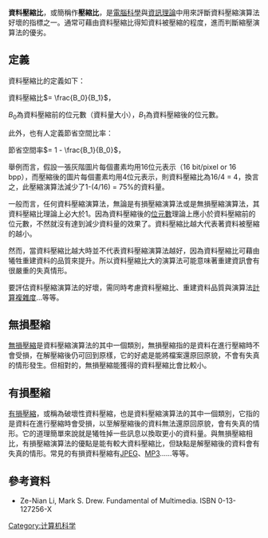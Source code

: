{{unreferenced|time=2013-06-27T18:23:02+00:00}}
'''資料壓縮比'''，或簡稱作'''壓縮比'''，是[[電腦科學|電腦科學]]與[[資訊理論|資訊理論]]中用來評斷資料壓縮演算法好壞的指標之一。通常可藉由資料壓縮比得知資料被壓縮的程度，進而判斷縮壓演算法的優劣。

== 定義 ==
資料壓縮比的定義如下：

資料壓縮比<math> = \frac{B_0}{B_1}</math>， 

<math>B_0</math>為資料壓縮前的位元數（資料量大小），<math>B_1</math>為資料壓縮後的位元數。

此外，也有人定義節省空間比率：

節省空間率<math>= 1 - \frac{B_1}{B_0}</math>， 

舉例而言，假設一張灰階圖片每個畫素均用16位元表示（16 bit/pixel or 16 bpp），而壓縮後的圖片每個畫素均用4位元表示，則資料壓縮比為16/4 = 4，換言之，此壓縮演算法減少了1-(4/16) = 75%的資料量。

一般而言，任何資料壓縮演算法，無論是有損壓縮演算法或是無損壓縮演算法，其資料壓縮比理論上必大於1。因為資料壓縮後的[[位元數|位元數]]理論上應小於資料壓縮前的位元數，不然就沒有達到減少資料量的效果了。資料壓縮比越大代表著資料被壓縮的越小。

然而，當資料壓縮比越大時並不代表資料壓縮演算法越好，因為資料壓縮比可藉由犧牲重建資料的品質來提升。所以資料壓縮比大的演算法可能意味著重建資訊會有很嚴重的失真情形。

要評估資料壓縮演算法的好壞，需同時考慮資料壓縮比、重建資料品質與演算法[[計算複雜度|計算複雜度]]...等等。

== 無損壓縮 ==
[[無損壓縮|無損壓縮]]是資料壓縮演算法的其中一個類別，無損壓縮指的是資料在進行壓縮時不會受損，在解壓縮後仍可回到原樣，它的好處是能將檔案還原回原貌，不會有失真的情形發生。但相對的，無損壓縮能獲得的資料壓縮比會比較小。

== 有損壓縮 ==
[[有損壓縮|有損壓縮]]，或稱為破壞性資料壓縮，也是資料壓縮演算法的其中一個類別，它指的是資料在進行壓縮時會受損，以至解壓縮後的資料無法還原回原貌，會有失真的情形。它的道理簡單來說就是犧牲掉一些訊息以換取更小的資料量。與無損壓縮相比，有損壓縮演算法的優點是能有較大資料壓縮比，但缺點是解壓縮後的資料會有失真的情形。常見的有損資料壓縮有[[JPEG|JPEG]]、[[MP3|MP3]]......等等。

== 參考資料 ==
* Ze-Nian Li, Mark S. Drew. Fundamental of Multimedia. ISBN 0-13-127256-X 

[[Category:计算机科学|Category:计算机科学]]